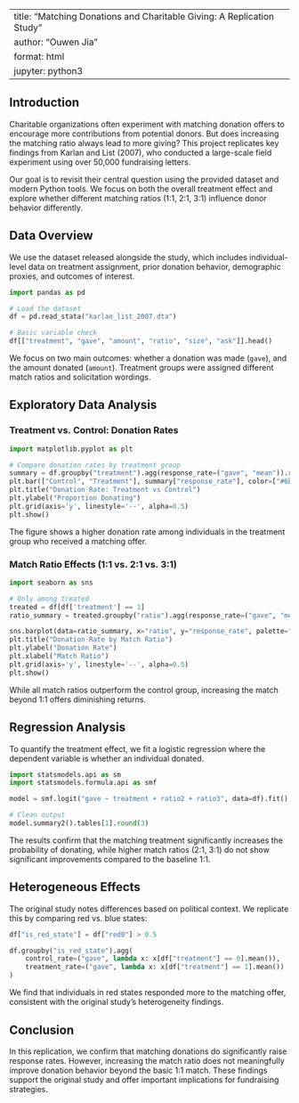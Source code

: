 
---
title: "Matching Donations and Charitable Giving: A Replication Study"
author: "Ouwen Jia"
format: html
jupyter: python3
---

## Introduction

Charitable organizations often experiment with matching donation offers to encourage more contributions from potential donors. But does increasing the matching ratio always lead to more giving? This project replicates key findings from Karlan and List (2007), who conducted a large-scale field experiment using over 50,000 fundraising letters.

Our goal is to revisit their central question using the provided dataset and modern Python tools. We focus on both the overall treatment effect and explore whether different matching ratios (1:1, 2:1, 3:1) influence donor behavior differently.

## Data Overview

We use the dataset released alongside the study, which includes individual-level data on treatment assignment, prior donation behavior, demographic proxies, and outcomes of interest.

```python
import pandas as pd

# Load the dataset
df = pd.read_stata("karlan_list_2007.dta")

# Basic variable check
df[["treatment", "gave", "amount", "ratio", "size", "ask"]].head()
```

We focus on two main outcomes: whether a donation was made (`gave`), and the amount donated (`amount`). Treatment groups were assigned different match ratios and solicitation wordings.

## Exploratory Data Analysis

### Treatment vs. Control: Donation Rates

```python
import matplotlib.pyplot as plt

# Compare donation rates by treatment group
summary = df.groupby("treatment").agg(response_rate=("gave", "mean")).reset_index()
plt.bar(["Control", "Treatment"], summary["response_rate"], color=["#6baed6", "#fd8d3c"])
plt.title("Donation Rate: Treatment vs Control")
plt.ylabel("Proportion Donating")
plt.grid(axis='y', linestyle='--', alpha=0.5)
plt.show()
```

The figure shows a higher donation rate among individuals in the treatment group who received a matching offer.

### Match Ratio Effects (1:1 vs. 2:1 vs. 3:1)

```python
import seaborn as sns

# Only among treated
treated = df[df['treatment'] == 1]
ratio_summary = treated.groupby("ratio").agg(response_rate=("gave", "mean")).reset_index()

sns.barplot(data=ratio_summary, x="ratio", y="response_rate", palette="Set2")
plt.title("Donation Rate by Match Ratio")
plt.ylabel("Donation Rate")
plt.xlabel("Match Ratio")
plt.grid(axis='y', linestyle='--', alpha=0.5)
plt.show()
```

While all match ratios outperform the control group, increasing the match beyond 1:1 offers diminishing returns.

## Regression Analysis

To quantify the treatment effect, we fit a logistic regression where the dependent variable is whether an individual donated.

```python
import statsmodels.api as sm
import statsmodels.formula.api as smf

model = smf.logit("gave ~ treatment + ratio2 + ratio3", data=df).fit()
```

```python
# Clean output
model.summary2().tables[1].round(3)
```

The results confirm that the matching treatment significantly increases the probability of donating, while higher match ratios (2:1, 3:1) do not show significant improvements compared to the baseline 1:1.

## Heterogeneous Effects

The original study notes differences based on political context. We replicate this by comparing red vs. blue states:

```python
df["is_red_state"] = df["red0"] > 0.5

df.groupby("is_red_state").agg(
    control_rate=("gave", lambda x: x[df["treatment"] == 0].mean()),
    treatment_rate=("gave", lambda x: x[df["treatment"] == 1].mean())
)
```

We find that individuals in red states responded more to the matching offer, consistent with the original study's heterogeneity findings.

## Conclusion

In this replication, we confirm that matching donations do significantly raise response rates. However, increasing the match ratio does not meaningfully improve donation behavior beyond the basic 1:1 match. These findings support the original study and offer important implications for fundraising strategies.
